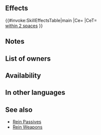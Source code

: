 {{Passive
|name=Atk/Def Rein
|type=C
|exclusive=0
|canUseMove=Flying
|canUseWeapon={{WeaponList|All}}
|effectRange=2
|timingID=2
|abilityID=97
|randomTimestamp=2020-12-06T07:00:00Z
|properties=random_owner
|1name=Atk/Def Rein 1
|alt1name=Atk Def Rein 1
|1tagid=SID_攻撃守備の牽制1
|1effect=Inflicts Atk/Def-2 on foes within 2 spaces during combat.
|1required=-
|1cost=60
|1promotionRarity=4
|1promotionTier=1
|intID1=2305
|sort1=4510
|value1=2
|randomMinLv1=21
|randomMaxLv1=30
|2name=Atk/Def Rein 2
|alt2name=Atk Def Rein 2
|2tagid=SID_攻撃守備の牽制2
|2effect=Inflicts Atk/Def-3 on foes within 2 spaces during combat.
|2required=Atk/Def Rein 1
|2cost=120
|2promotionRarity=5
|2promotionTier=1
|intID2=2306
|sort2=4511
|value2=4
|randomMinLv2=26
|randomMaxLv2=35
|3name=Atk/Def Rein 3
|alt3name=Atk Def Rein 3
|3tagid=SID_攻撃守備の牽制3
|3effect=Inflicts Atk/Def-4 on foes within 2 spaces during combat.
|3required=Atk/Def Rein 2
|3cost=240
|intID3=2307
|sort3=4512
|value3=6
|randomMinLv3=31
}}
==Effects==
{{#invoke:SkillEffectsTable|main
|Ce={{Eft|Temporary debuffs|Atk/Def|4}}
|CeT={{Tgt|Foes}}<br>[[within 2 spaces]]
}}
==Notes==
{{Temporary debuffs}}
{{FoesCombatEffect|effect=temporary debuffs}}
==List of owners==
{{Skill Hero List}}
==Availability==
{{PassiveFocusList}}
{{PassiveDistributionList}}
{{PassiveCombatManualList}}
==In other languages==
{{OtherLanguages
|english=Atk/Def Rein
|japanese=攻撃守備の牽制
|german=Agr./Ver.-Zügel
|spanishEU=Amarra Ata/Def
|spanishLA=Amrr. Atq./Def.
|french=Bride Atq/Déf
|italian=Briglia Att/Dif
|chineseTW=攻擊防守牽制
|portuguese=Rédea Atq./Def.
}}
==See also==
{{See also skills|cond=Description LIKE '%inflicts Atk/%Def%-_ on foes within _ spaces during combat%' AND Exclusive='1'}}
* [[Rein Passives]]
* [[Skill families/Weapons#Rein_.28weapons.29|Rein Weapons]]
{{Passives Navbox|C}}